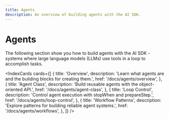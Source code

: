 ```yaml
---
title: Agents
description: An overview of building agents with the AI SDK.
---
```


# Agents

The following section show you how to build agents with the AI SDK - systems where large language models (LLMs) use tools in a loop to accomplish tasks.

<IndexCards
  cards={[
    {
      title: 'Overview',
      description:
        'Learn what agents are and the building blocks for creating them.',
      href: '/docs/agents/overview',
    },
    {
      title: 'Agent Class',
      description: 'Build reusable agents with the object-oriented API.',
      href: '/docs/agents/agent-class',
    },
    {
      title: 'Loop Control',
      description: 'Control agent execution with stopWhen and prepareStep.',
      href: '/docs/agents/loop-control',
    },
    {
      title: 'Workflow Patterns',
      description: 'Explore patterns for building reliable agent systems.',
      href: '/docs/agents/workflows',
    },
  ]}
/>

